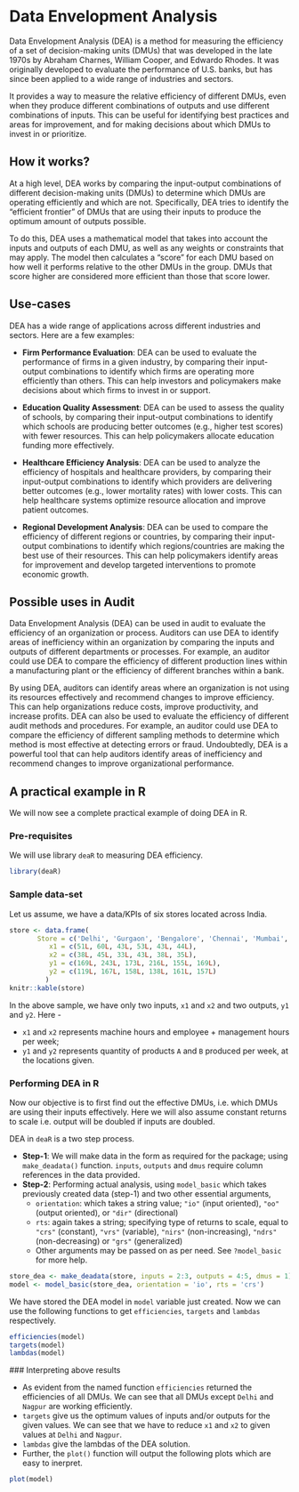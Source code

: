 # Data Envelopment Analysis
Data Envelopment Analysis (DEA) is a method for measuring the efficiency of a set of decision-making units (DMUs) that was developed in the late 1970s by Abraham Charnes, William Cooper, and Edwardo Rhodes. It was originally developed to evaluate the performance of U.S. banks, but has since been applied to a wide range of industries and sectors.

It provides a way to measure the relative efficiency of different DMUs, even when they produce different combinations of outputs and use different combinations of inputs. This can be useful for identifying best practices and areas for improvement, and for making decisions about which DMUs to invest in or prioritize.

## How it works?
At a high level, DEA works by comparing the input-output combinations of different decision-making units (DMUs) to determine which DMUs are operating efficiently and which are not. Specifically, DEA tries to identify the "efficient frontier" of DMUs that are using their inputs to produce the optimum amount of outputs possible.

To do this, DEA uses a mathematical model that takes into account the inputs and outputs of each DMU, as well as any weights or constraints that may apply. The model then calculates a "score" for each DMU based on how well it performs relative to the other DMUs in the group. DMUs that score higher are considered more efficient than those that score lower. 

## Use-cases
DEA has a wide range of applications across different industries and sectors. Here are a few examples:

- **Firm Performance Evaluation**: DEA can be used to evaluate the performance of firms in a given industry, by comparing their input-output combinations to identify which firms are operating more efficiently than others. This can help investors and policymakers make decisions about which firms to invest in or support.

- **Education Quality Assessment**: DEA can be used to assess the quality of schools, by comparing their input-output combinations to identify which schools are producing better outcomes (e.g., higher test scores) with fewer resources. This can help policymakers allocate education funding more effectively.

- **Healthcare Efficiency Analysis**: DEA can be used to analyze the efficiency of hospitals and healthcare providers, by comparing their input-output combinations to identify which providers are delivering better outcomes (e.g., lower mortality rates) with lower costs. This can help healthcare systems optimize resource allocation and improve patient outcomes.

- **Regional Development Analysis**: DEA can be used to compare the efficiency of different regions or countries, by comparing their input-output combinations to identify which regions/countries are making the best use of their resources. This can help policymakers identify areas for improvement and develop targeted interventions to promote economic growth.

## Possible uses in Audit
Data Envelopment Analysis (DEA) can be used in audit to evaluate the efficiency of an organization or process. Auditors can use DEA to identify areas of inefficiency within an organization by comparing the inputs and outputs of different departments or processes. For example, an auditor could use DEA to compare the efficiency of different production lines within a manufacturing plant or the efficiency of different branches within a bank.

By using DEA, auditors can identify areas where an organization is not using its resources effectively and recommend changes to improve efficiency. This can help organizations reduce costs, improve productivity, and increase profits.  DEA can also be used to evaluate the efficiency of different audit methods and procedures. For example, an auditor could use DEA to compare the efficiency of different sampling methods to determine which method is most effective at detecting errors or fraud.  Undoubtedly, DEA is a powerful tool that can help auditors identify areas of inefficiency and recommend changes to improve organizational performance.

## A practical example in R
We will now see a complete practical example of doing DEA in R.

### Pre-requisites
We will use library `deaR` to measuring DEA efficiency.  
```r
library(deaR)
```
### Sample data-set
Let us assume, we have a data/KPIs of six stores located across India.  
```r
store <- data.frame(
       Store = c('Delhi', 'Gurgaon', 'Bengalore', 'Chennai', 'Mumbai', 'Nagpur'),
          x1 = c(51L, 60L, 43L, 53L, 43L, 44L),
          x2 = c(38L, 45L, 33L, 43L, 38L, 35L),
          y1 = c(169L, 243L, 173L, 216L, 155L, 169L),
          y2 = c(119L, 167L, 158L, 138L, 161L, 157L)
         )
knitr::kable(store)
```
In the above sample, we have only two inputs, `x1` and `x2` and two outputs, `y1` and `y2`.  Here -

- `x1` and `x2` represents machine hours and employee + management hours per week;
- `y1` and `y2` represents quantity of products `A` and `B` produced per week, at the locations given.

### Performing DEA in R
Now our objective is to first find out the effective DMUs, i.e. which DMUs are using their inputs effectively.  Here we will also assume constant returns to scale i.e. output will be doubled if inputs are doubled.

DEA in `deaR` is a two step process.  

- **Step-1**:  We will make data in the form as required for the package; using `make_deadata()` function.  `inputs`, `outputs` and `dmus` require column references in the data provided.
- **Step-2**: Performing actual analysis, using `model_basic` which takes previously created data (step-1) and two other essential arguments, 
  + `orientation`: which takes a string value; `"io"` (input oriented), `"oo"` (output oriented), or `"dir"` (directional)
  + `rts`: again takes a string; specifying type of returns to scale, equal to `"crs"` (constant), `"vrs"` (variable), `"nirs"` (non-increasing), `"ndrs"` (non-decreasing) or `"grs"` (generalized)
  + Other arguments may be passed on as per need.  See `?model_basic` for more help.

```r
store_dea <- make_deadata(store, inputs = 2:3, outputs = 4:5, dmus = 1)
model <- model_basic(store_dea, orientation = 'io', rts = 'crs')
```

We have stored the DEA model in `model` variable just created.  Now we can use the following functions to get `efficiencies`, `targets` and `lambdas` respectively.  
```r
efficiencies(model)
targets(model)
lambdas(model)
```
 ### Interpreting above results
 
 - As evident from the named function `efficiencies` returned the efficiencies of all DMUs.  We can see that all DMUs except `Delhi` and `Nagpur` are working efficiently.
 - `targets` give us the optimum values of inputs and/or outputs for the given values.  We can see that we have to reduce `x1` and `x2` to given values at `Delhi` and `Nagpur`.
 - `lambdas` give the lambdas of the DEA solution.
 - Further, the `plot()` function will output the following plots which are easy to inerpret.


```r
plot(model)
```


